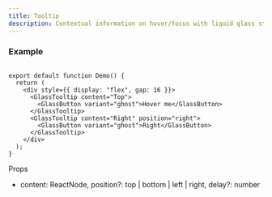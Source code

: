 ```yaml
---
title: Tooltip
description: Contextual information on hover/focus with liquid glass styling.
---
```


### Example

```tsx

export default function Demo() {
  return (
    <div style={{ display: "flex", gap: 16 }}>
      <GlassTooltip content="Top">
        <GlassButton variant="ghost">Hover me</GlassButton>
      </GlassTooltip>
      <GlassTooltip content="Right" position="right">
        <GlassButton variant="ghost">Right</GlassButton>
      </GlassTooltip>
    </div>
  );
}
```

Props

- content: ReactNode, position?: top | bottom | left | right, delay?: number
